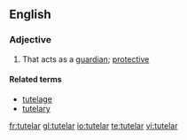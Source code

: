 ==English==

===Adjective===
{{en-adj}}

# That acts as a [[guardian]]; [[protective]]

====Related terms====
*[[tutelage]]
*[[tutelary]]

[[fr:tutelar]]
[[gl:tutelar]]
[[io:tutelar]]
[[te:tutelar]]
[[vi:tutelar]]
